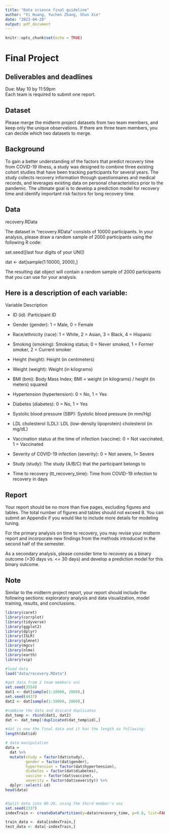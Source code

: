 ```yaml
---
title: "Data science final guideline"
author: "Yi Huang, Yuchen Zhang, Shun Xie"
date: "2023-04-28"
output: pdf_document
---
```


```r
knitr::opts_chunk$set(echo = TRUE)
```

# Final Project


## Deliverables and deadlines
Due: May 10 by 11:59pm\
Each team is required to submit one report.


## Dataset

Please merge the midterm project datasets from two team members, and keep only the unique observations. If there are three team members, you can decide which two datasets to merge. 


## Background

To gain a better understanding of the factors that predict recovery time from COVID-19 illness, a study was designed to combine three existing cohort studies that have been tracking participants for several years. The study collects recovery information through questionnaires and medical records, and leverages existing data on personal characteristics prior to the pandemic. The ultimate goal is to develop a prediction model for recovery time and identify important risk factors for long recovery time.


## Data

recovery.RData 

The dataset in "recovery.RData" consists of 10000 participants. In your analysis, please draw a random sample of 2000 participants using the following R code:

set.seed([last four digits of your UNI]) 

dat <- dat[sample(1:10000, 2000),]

The resulting dat object will contain a random sample of 2000 participants that you can use for your analysis.


## Here is a description of each variable:

Variable Description

- ID (id) :Participant ID

- Gender (gender): 1 = Male, 0 = Female

- Race/ethnicity (race): 1 = White, 2 = Asian, 3 = Black, 4 = Hispanic

- Smoking (smoking): Smoking status; 0 = Never smoked, 1 = Former smoker, 2 = Current smoker

- Height (height): Height (in centimeters)

- Weight (weight): Weight (in kilograms)

- BMI (bmi): Body Mass Index; BMI = weight (in kilograms) / height (in meters) squared

- Hypertension (hypertension): 0 = No, 1 = Yes

- Diabetes (diabetes): 0 = No, 1 = Yes

- Systolic blood pressure (SBP): Systolic blood pressure (in mm/Hg)

- LDL cholesterol (LDL): LDL (low-density lipoprotein) cholesterol (in mg/dL)

- Vaccination status at the time of infection (vaccine): 0 = Not vaccinated, 1 = Vaccinated

- Severity of COVID-19 infection (severity): 0 = Not severe, 1= Severe

- Study (study): The study (A/B/C) that the participant belongs to

- Time to recovery (tt_recovery_time): Time from COVID-19 infection to recovery in days
 

## Report

Your report should be no more than five pages, excluding figures and tables. The total number of figures and tables should not exceed 8. You can submit an Appendix if you would like to include more details for modeling tuning.

For the primary analysis on time to recovery, you may revise your midterm report and incorporate new findings from the methods introduced in the second half of the semester.

As a secondary analysis, please consider time to recovery as a binary outcome (>30 days vs. <= 30 days) and develop a prediction model for this binary outcome.

 
## Note

Similar to the midterm project report, your report should include the following sections: exploratory analysis and data visualization, model training, results, and conclusions. 


```r
library(caret)
library(corrplot)
library(tidyverse)
library(ggplot2)
library(dplyr)
library(ISLR)
library(glmnet)
library(mgcv)
library(nlme)
library(earth)
library(vip)
```


```r
#load data
load("data/recovery.RData")

#get data from 2 team members uni
set.seed(3554)
dat1 <- dat[sample(1:10000, 2000),]
set.seed(4437)
dat2 <- dat[sample(1:10000, 2000),]

#combine the data and discard duplicates
dat_temp <- rbind(dat1, dat2)
dat <- dat_temp[!duplicated(dat_temp$id),]

#dat is now the final data and it has the length as following:
length(dat$id)


```

```r
# data manipulation
data = 
  dat %>% 
  mutate(study = factor(dat$study),
         gender = factor(dat$gender),
         hypertension = factor(dat$hypertension),
         diabetes = factor(dat$diabetes),
         vaccine = factor(dat$vaccine),
         severity = factor(dat$severity)) %>% 
  dplyr::select(-id)
head(data)


#Split data into 80-20, using the third member's uni
set.seed(2337)
indexTrain <- createDataPartition(y=data$recovery_time, p=0.8, list=FALSE)

train_data <- data[indexTrain,]
test_data <- data[-indexTrain,]
```




